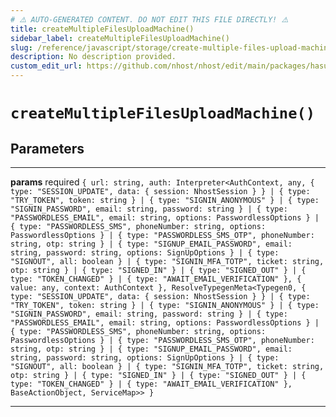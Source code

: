 ```yaml
---
# ⚠️ AUTO-GENERATED CONTENT. DO NOT EDIT THIS FILE DIRECTLY! ⚠️
title: createMultipleFilesUploadMachine()
sidebar_label: createMultipleFilesUploadMachine()
slug: /reference/javascript/storage/create-multiple-files-upload-machine
description: No description provided.
custom_edit_url: https://github.com/nhost/nhost/edit/main/packages/hasura-storage-js/src/packages/hasura-storage-js/src/machines/multiple-files-upload.ts#L28
---
```


# `createMultipleFilesUploadMachine()`

## Parameters

---

**<span className="parameter-name">params</span>** <span className="optional-status">required</span> `{ url: string, auth: Interpreter<AuthContext, any, { type: "SESSION_UPDATE", data: { session: NhostSession } } | { type: "TRY_TOKEN", token: string } | { type: "SIGNIN_ANONYMOUS" } | { type: "SIGNIN_PASSWORD", email: string, password: string } | { type: "PASSWORDLESS_EMAIL", email: string, options: PasswordlessOptions } | { type: "PASSWORDLESS_SMS", phoneNumber: string, options: PasswordlessOptions } | { type: "PASSWORDLESS_SMS_OTP", phoneNumber: string, otp: string } | { type: "SIGNUP_EMAIL_PASSWORD", email: string, password: string, options: SignUpOptions } | { type: "SIGNOUT", all: boolean } | { type: "SIGNIN_MFA_TOTP", ticket: string, otp: string } | { type: "SIGNED_IN" } | { type: "SIGNED_OUT" } | { type: "TOKEN_CHANGED" } | { type: "AWAIT_EMAIL_VERIFICATION" }, { value: any, context: AuthContext }, ResolveTypegenMeta<Typegen0, { type: "SESSION_UPDATE", data: { session: NhostSession } } | { type: "TRY_TOKEN", token: string } | { type: "SIGNIN_ANONYMOUS" } | { type: "SIGNIN_PASSWORD", email: string, password: string } | { type: "PASSWORDLESS_EMAIL", email: string, options: PasswordlessOptions } | { type: "PASSWORDLESS_SMS", phoneNumber: string, options: PasswordlessOptions } | { type: "PASSWORDLESS_SMS_OTP", phoneNumber: string, otp: string } | { type: "SIGNUP_EMAIL_PASSWORD", email: string, password: string, options: SignUpOptions } | { type: "SIGNOUT", all: boolean } | { type: "SIGNIN_MFA_TOTP", ticket: string, otp: string } | { type: "SIGNED_IN" } | { type: "SIGNED_OUT" } | { type: "TOKEN_CHANGED" } | { type: "AWAIT_EMAIL_VERIFICATION" }, BaseActionObject, ServiceMap>> }`

---
